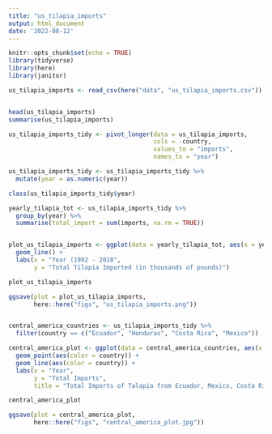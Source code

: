 ```yaml
---
title: "us_tilapia_imports"
output: html_document
date: '2022-08-12'
---
```


```r
knitr::opts_chunk$set(echo = TRUE)
library(tidyverse)
library(here)
library(janitor)

us_tilapia_imports <- read_csv(here("data", "us_tilapia_imports.csv"))


head(us_tilapia_imports)
summarise(us_tilapia_imports)

us_tilapia_imports_tidy <- pivot_longer(data = us_tilapia_imports,
                                        cols = -country,
                                        values_to = "imports",
                                        names_to = "year")

```


```r



us_tilapia_imports_tidy <- us_tilapia_imports_tidy %>%
  mutate(year = as.numeric(year))

class(us_tilapia_imports_tidy$year)

yearly_tilapia_tot <- us_tilapia_imports_tidy %>%
  group_by(year) %>%
  summarise(total_import = sum(imports, na.rm = TRUE))


plot_us_tilapia_imports <- ggplot(data = yearly_tilapia_tot, aes(x = year, y = total_import)) + 
  geom_line() +
  labs(x = "Year (1992 - 2018",
       y = "Total Tilapia Imported (in thousands of pounds)")

plot_us_tilapia_imports

ggsave(plot = plot_us_tilapia_imports,
       here::here("figs", "us_tilapia_imports.png"))


central_america_countries <- us_tilapia_imports_tidy %>%
  filter(country == c("Ecuador", "Honduras", "Costa Rica", "Mexico"))

central_america_plot <- ggplot(data = central_america_countries, aes(x = year, y = imports)) +
  geom_point(aes(color = country)) +
  geom_line(aes(color = country)) +
  labs(x = "Year",
       y = "Total Imports",
       title = "Total Imports of Talapia from Ecuador, Mexico, Costa Rica and Ecuador into the US")

central_america_plot

ggsave(plot = central_america_plot,
       here::here("figs", "central_america_plot.jpg"))

```


